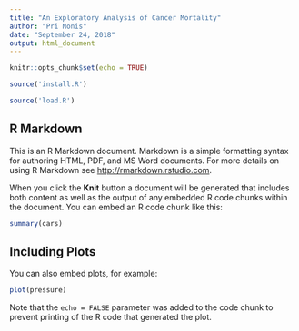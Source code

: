 ```yaml
---
title: "An Exploratory Analysis of Cancer Mortality"
author: "Pri Nonis"
date: "September 24, 2018"
output: html_document
---
```


```r
knitr::opts_chunk$set(echo = TRUE)

source('install.R')
```

```r
source('load.R')
```


## R Markdown

This is an R Markdown document. Markdown is a simple formatting syntax for authoring HTML, PDF, and MS Word documents. For more details on using R Markdown see <http://rmarkdown.rstudio.com>.

When you click the **Knit** button a document will be generated that includes both content as well as the output of any embedded R code chunks within the document. You can embed an R code chunk like this:

```r
summary(cars)
```

## Including Plots

You can also embed plots, for example:

```r
plot(pressure)
```

Note that the `echo = FALSE` parameter was added to the code chunk to prevent printing of the R code that generated the plot.
